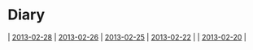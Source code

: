 = Diary =
| [[2013-02-28]] | [[2013-02-26]] | [[2013-02-25]] | [[2013-02-22]] |
| [[2013-02-20]] |

